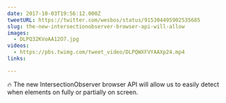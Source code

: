 ```yaml
---
date: 2017-10-03T19:56:12.000Z
tweetURL: https://twitter.com/wesbos/status/915304495902535685
slug: the-new-intersectionobserver-browser-api-will-allow
images:
  - DLPQ32KVoAA12O7.jpg
videos:
  - https://pbs.twimg.com/tweet_video/DLPQWXFVYAAXp24.mp4
links:

---
```

🔥 The new IntersectionObserver browser API will allow us to easily detect when elements on fully or partially on screen.

